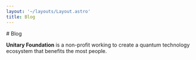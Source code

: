```yaml
---
layout: '~/layouts/Layout.astro'
title: Blog
---
```



<PageIntro spacingBelow='large'>
# Blog

**Unitary Foundation** is a non-profit working to create a quantum technology ecosystem that benefits the most people.

</PageIntro>

<Posts />
